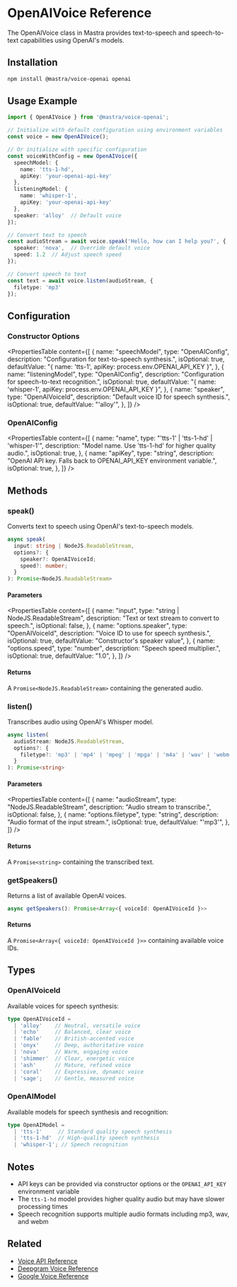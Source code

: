 # OpenAIVoice Reference

The OpenAIVoice class in Mastra provides text-to-speech and speech-to-text capabilities using OpenAI's models.

## Installation

```bash
npm install @mastra/voice-openai openai
```

## Usage Example

```typescript
import { OpenAIVoice } from '@mastra/voice-openai';

// Initialize with default configuration using environment variables
const voice = new OpenAIVoice();

// Or initialize with specific configuration
const voiceWithConfig = new OpenAIVoice({
  speechModel: {
    name: 'tts-1-hd',
    apiKey: 'your-openai-api-key'
  },
  listeningModel: {
    name: 'whisper-1',
    apiKey: 'your-openai-api-key'
  },
  speaker: 'alloy'  // Default voice
});

// Convert text to speech
const audioStream = await voice.speak('Hello, how can I help you?', {
  speaker: 'nova',  // Override default voice
  speed: 1.2  // Adjust speech speed
});

// Convert speech to text
const text = await voice.listen(audioStream, {
  filetype: 'mp3'
});
```

## Configuration

### Constructor Options

<PropertiesTable
  content={[
    {
      name: "speechModel",
      type: "OpenAIConfig",
      description: "Configuration for text-to-speech synthesis.",
      isOptional: true,
      defaultValue: "{ name: 'tts-1', apiKey: process.env.OPENAI_API_KEY }",
    },
    {
      name: "listeningModel",
      type: "OpenAIConfig",
      description: "Configuration for speech-to-text recognition.",
      isOptional: true,
      defaultValue: "{ name: 'whisper-1', apiKey: process.env.OPENAI_API_KEY }",
    },
    {
      name: "speaker",
      type: "OpenAIVoiceId",
      description: "Default voice ID for speech synthesis.",
      isOptional: true,
      defaultValue: "'alloy'",
    },
  ]}
/>

### OpenAIConfig

<PropertiesTable
  content={[
    {
      name: "name",
      type: "'tts-1' | 'tts-1-hd' | 'whisper-1'",
      description: "Model name. Use 'tts-1-hd' for higher quality audio.",
      isOptional: true,
    },
    {
      name: "apiKey",
      type: "string",
      description: "OpenAI API key. Falls back to OPENAI_API_KEY environment variable.",
      isOptional: true,
    },
  ]}
/>

## Methods

### speak()

Converts text to speech using OpenAI's text-to-speech models.

```typescript
async speak(
  input: string | NodeJS.ReadableStream,
  options?: {
    speaker?: OpenAIVoiceId;
    speed?: number;
  }
): Promise<NodeJS.ReadableStream>
```

#### Parameters

<PropertiesTable
  content={[
    {
      name: "input",
      type: "string | NodeJS.ReadableStream",
      description: "Text or text stream to convert to speech.",
      isOptional: false,
    },
    {
      name: "options.speaker",
      type: "OpenAIVoiceId",
      description: "Voice ID to use for speech synthesis.",
      isOptional: true,
      defaultValue: "Constructor's speaker value",
    },
    {
      name: "options.speed",
      type: "number",
      description: "Speech speed multiplier.",
      isOptional: true,
      defaultValue: "1.0",
    },
  ]}
/>

#### Returns

A `Promise<NodeJS.ReadableStream>` containing the generated audio.

### listen()

Transcribes audio using OpenAI's Whisper model.

```typescript
async listen(
  audioStream: NodeJS.ReadableStream,
  options?: {
    filetype?: 'mp3' | 'mp4' | 'mpeg' | 'mpga' | 'm4a' | 'wav' | 'webm';
  }
): Promise<string>
```

#### Parameters

<PropertiesTable
  content={[
    {
      name: "audioStream",
      type: "NodeJS.ReadableStream",
      description: "Audio stream to transcribe.",
      isOptional: false,
    },
    {
      name: "options.filetype",
      type: "string",
      description: "Audio format of the input stream.",
      isOptional: true,
      defaultValue: "'mp3'",
    },
  ]}
/>

#### Returns

A `Promise<string>` containing the transcribed text.

### getSpeakers()

Returns a list of available OpenAI voices.

```typescript
async getSpeakers(): Promise<Array<{ voiceId: OpenAIVoiceId }>>
```

#### Returns

A `Promise<Array<{ voiceId: OpenAIVoiceId }>>` containing available voice IDs.

## Types

### OpenAIVoiceId

Available voices for speech synthesis:

```typescript
type OpenAIVoiceId =
  | 'alloy'    // Neutral, versatile voice
  | 'echo'     // Balanced, clear voice
  | 'fable'    // British-accented voice
  | 'onyx'     // Deep, authoritative voice
  | 'nova'     // Warm, engaging voice
  | 'shimmer'  // Clear, energetic voice
  | 'ash'      // Mature, refined voice
  | 'coral'    // Expressive, dynamic voice
  | 'sage';    // Gentle, measured voice
```

### OpenAIModel

Available models for speech synthesis and recognition:

```typescript
type OpenAIModel =
  | 'tts-1'     // Standard quality speech synthesis
  | 'tts-1-hd'  // High-quality speech synthesis
  | 'whisper-1'; // Speech recognition
```

## Notes

- API keys can be provided via constructor options or the `OPENAI_API_KEY` environment variable
- The `tts-1-hd` model provides higher quality audio but may have slower processing times
- Speech recognition supports multiple audio formats including mp3, wav, and webm

## Related

- [Voice API Reference](/reference/voice/voice.mdx)
- [Deepgram Voice Reference](/reference/voice/deepgram.mdx)
- [Google Voice Reference](/reference/voice/google.mdx)
